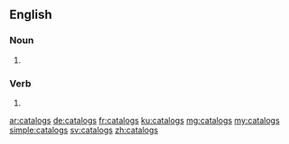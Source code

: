 ==English==

===Noun===
{{head|en|plural}}

# {{plural of|catalog|lang=en|nocat=1}}

===Verb===
{{head|en}}

# {{en-third-person singular of|catalog}}

[[ar:catalogs]]
[[de:catalogs]]
[[fr:catalogs]]
[[ku:catalogs]]
[[mg:catalogs]]
[[my:catalogs]]
[[simple:catalogs]]
[[sv:catalogs]]
[[zh:catalogs]]